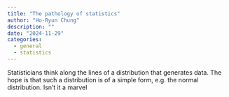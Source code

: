 ```yaml
---
title: "The pathology of statistics"
author: "Ho-Ryun Chung"
description: ""
date: "2024-11-29"
categories:
  - general
  - statistics
---
```


Statisticians think along the lines of a distribution that generates data. The hope is that such a distribution is of a simple form, e.g. the normal distribution. Isn't it a marvel
